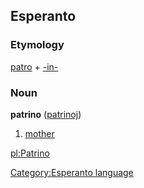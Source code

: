 == Esperanto ==
[[Category:Esperanto language]]
=== Etymology ===
[[patro]] + [[-in-]]
=== Noun ===
'''patrino''' ([[patrinoj]])
# [[mother]]

[[pl:Patrino]]